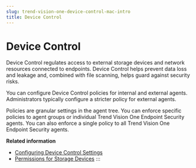 ```yaml
---
slug: trend-vision-one-device-control-mac-intro
title: Device Control
---
```

# Device Control

Device Control regulates access to external storage devices and network resources connected to endpoints. Device Control helps prevent data loss and leakage and, combined with file scanning, helps guard against security risks.

You can configure Device Control policies for internal and external agents. Administrators typically configure a stricter policy for external agents.

Policies are granular settings in the agent tree. You can enforce specific policies to agent groups or individual Trend Vision One Endpoint Security agents. You can also enforce a single policy to all Trend Vision One Endpoint Security agents.

**Related information**

- [Configuring Device Control Settings](configure-the-dc-set.mdx)
- [Permissions for Storage Devices](permissions-for-storage-devices.mdx)
:::
